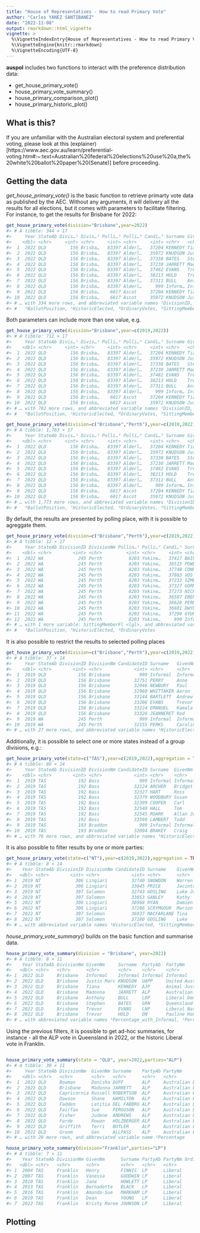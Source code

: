 ```yaml
---
title: "House of Representatives - How to read Primary Vote"
author: "Carlos YANEZ SANTIBANEZ"
date: "2022-11-08"
output: rmarkdown::html_vignette
vignette: >
  %\VignetteIndexEntry{House of Representatives - How to read Primary Vote}
  %\VignetteEngine{knitr::rmarkdown}
  %\VignetteEncoding{UTF-8}
---
```




**auspol** includes two functions to interact with the preference distribution data:

- get_house_primary_vote()
- house_primary_vote_summary()
- house_primary_comparison_plot()
- house_primary_historic_plot()

## What is this?

If you are unfamiliar with the Australian electoral system and preferential voting, please look at this (explainer)[https://www.aec.gov.au/learn/preferential-voting.htm#:~:text=Australian%20federal%20elections%20use%20a,the%20white%20ballot%20paper%20(Senate)] before proceeding.


## Getting the data

*get_house_primary_vote()* is the basic function to retrieve primarty vote data as published by the AEC. Without any arguments, it will delivery all the results for all elections, but it comes with parameters to facilitate filtering.
For instance, to get the results for Brisbane for 2022:


```r
get_house_primary_vote(division="Brisbane",year=2022)
#> # A tibble: 344 × 17
#>     Year StateAb Divis…¹ Divis…² Polli…³ Polli…⁴ Candi…⁵ Surname GivenNm Ballo…⁶ Elected Histo…⁷ PartyAb PartyNm Ordin…⁸ Swing Sitti…⁹
#>    <dbl> <chr>     <int> <chr>     <int> <chr>     <int> <chr>   <chr>     <int> <lgl>   <lgl>   <chr>   <chr>     <int> <dbl> <lgl>  
#>  1  2022 QLD         156 Brisba…   83397 Alderl…   37204 KENNEDY Tiana         1 FALSE   FALSE   AJP     Animal…      23  2.31 FALSE  
#>  2  2022 QLD         156 Brisba…   83397 Alderl…   35972 KNUDSON Justin…       2 FALSE   FALSE   UAPP    United…      25  0.77 FALSE  
#>  3  2022 QLD         156 Brisba…   83397 Alderl…   37338 BATES   Stephen       3 TRUE    FALSE   GRN     Queens…     251  3.43 FALSE  
#>  4  2022 QLD         156 Brisba…   83397 Alderl…   37230 JARRETT Madonna       4 FALSE   FALSE   ALP     Austra…     315  1.27 FALSE  
#>  5  2022 QLD         156 Brisba…   83397 Alderl…   37482 EVANS   Trevor        5 FALSE   TRUE    LNP     Libera…     328 -9.97 FALSE  
#>  6  2022 QLD         156 Brisba…   83397 Alderl…   38213 HOLD    Trevor        6 FALSE   FALSE   ON      Paulin…      31  1.5  FALSE  
#>  7  2022 QLD         156 Brisba…   83397 Alderl…   37311 BULL    Anthony       7 FALSE   FALSE   LDP     Libera…      22  2.21 FALSE  
#>  8  2022 QLD         156 Brisba…   83397 Alderl…     999 Inform… Inform…     999 FALSE   FALSE   Inform… Inform…      20 -1.17 FALSE  
#>  9  2022 QLD         156 Brisba…    6017 Ascot     37204 KENNEDY Tiana         1 FALSE   FALSE   AJP     Animal…      35  1.65 FALSE  
#> 10  2022 QLD         156 Brisba…    6017 Ascot     35972 KNUDSON Justin…       2 FALSE   FALSE   UAPP    United…      62  2.06 FALSE  
#> # … with 334 more rows, and abbreviated variable names ¹​DivisionID, ²​DivisionNm, ³​PollingPlaceID, ⁴​PollingPlace, ⁵​CandidateID,
#> #   ⁶​BallotPosition, ⁷​HistoricElected, ⁸​OrdinaryVotes, ⁹​SittingMemberFl
```

Both parameters can include more than one value, e.g.


```r
get_house_primary_vote(division="Brisbane",year=c(2019,2022))
#> # A tibble: 712 × 17
#>     Year StateAb Divis…¹ Divis…² Polli…³ Polli…⁴ Candi…⁵ Surname GivenNm Ballo…⁶ Elected Histo…⁷ PartyAb PartyNm Ordin…⁸ Swing Sitti…⁹
#>    <dbl> <chr>     <int> <chr>     <int> <chr>     <int> <chr>   <chr>     <int> <lgl>   <lgl>   <chr>   <chr>     <int> <dbl> <lgl>  
#>  1  2022 QLD         156 Brisba…   83397 Alderl…   37204 KENNEDY Tiana         1 FALSE   FALSE   AJP     Animal…      23  2.31 FALSE  
#>  2  2022 QLD         156 Brisba…   83397 Alderl…   35972 KNUDSON Justin…       2 FALSE   FALSE   UAPP    United…      25  0.77 FALSE  
#>  3  2022 QLD         156 Brisba…   83397 Alderl…   37338 BATES   Stephen       3 TRUE    FALSE   GRN     Queens…     251  3.43 FALSE  
#>  4  2022 QLD         156 Brisba…   83397 Alderl…   37230 JARRETT Madonna       4 FALSE   FALSE   ALP     Austra…     315  1.27 FALSE  
#>  5  2022 QLD         156 Brisba…   83397 Alderl…   37482 EVANS   Trevor        5 FALSE   TRUE    LNP     Libera…     328 -9.97 FALSE  
#>  6  2022 QLD         156 Brisba…   83397 Alderl…   38213 HOLD    Trevor        6 FALSE   FALSE   ON      Paulin…      31  1.5  FALSE  
#>  7  2022 QLD         156 Brisba…   83397 Alderl…   37311 BULL    Anthony       7 FALSE   FALSE   LDP     Libera…      22  2.21 FALSE  
#>  8  2022 QLD         156 Brisba…   83397 Alderl…     999 Inform… Inform…     999 FALSE   FALSE   Inform… Inform…      20 -1.17 FALSE  
#>  9  2022 QLD         156 Brisba…    6017 Ascot     37204 KENNEDY Tiana         1 FALSE   FALSE   AJP     Animal…      35  1.65 FALSE  
#> 10  2022 QLD         156 Brisba…    6017 Ascot     35972 KNUDSON Justin…       2 FALSE   FALSE   UAPP    United…      62  2.06 FALSE  
#> # … with 702 more rows, and abbreviated variable names ¹​DivisionID, ²​DivisionNm, ³​PollingPlaceID, ⁴​PollingPlace, ⁵​CandidateID,
#> #   ⁶​BallotPosition, ⁷​HistoricElected, ⁸​OrdinaryVotes, ⁹​SittingMemberFl
```


```r
get_house_primary_vote(division=c("Brisbane","Perth"),year=c(2019,2022))
#> # A tibble: 1,783 × 17
#>     Year StateAb Divis…¹ Divis…² Polli…³ Polli…⁴ Candi…⁵ Surname GivenNm Ballo…⁶ Elected Histo…⁷ PartyAb PartyNm Ordin…⁸ Swing Sitti…⁹
#>    <dbl> <chr>     <int> <chr>     <int> <chr>     <int> <chr>   <chr>     <int> <lgl>   <lgl>   <chr>   <chr>     <int> <dbl> <lgl>  
#>  1  2022 QLD         156 Brisba…   83397 Alderl…   37204 KENNEDY Tiana         1 FALSE   FALSE   AJP     Animal…      23  2.31 FALSE  
#>  2  2022 QLD         156 Brisba…   83397 Alderl…   35972 KNUDSON Justin…       2 FALSE   FALSE   UAPP    United…      25  0.77 FALSE  
#>  3  2022 QLD         156 Brisba…   83397 Alderl…   37338 BATES   Stephen       3 TRUE    FALSE   GRN     Queens…     251  3.43 FALSE  
#>  4  2022 QLD         156 Brisba…   83397 Alderl…   37230 JARRETT Madonna       4 FALSE   FALSE   ALP     Austra…     315  1.27 FALSE  
#>  5  2022 QLD         156 Brisba…   83397 Alderl…   37482 EVANS   Trevor        5 FALSE   TRUE    LNP     Libera…     328 -9.97 FALSE  
#>  6  2022 QLD         156 Brisba…   83397 Alderl…   38213 HOLD    Trevor        6 FALSE   FALSE   ON      Paulin…      31  1.5  FALSE  
#>  7  2022 QLD         156 Brisba…   83397 Alderl…   37311 BULL    Anthony       7 FALSE   FALSE   LDP     Libera…      22  2.21 FALSE  
#>  8  2022 QLD         156 Brisba…   83397 Alderl…     999 Inform… Inform…     999 FALSE   FALSE   Inform… Inform…      20 -1.17 FALSE  
#>  9  2022 QLD         156 Brisba…    6017 Ascot     37204 KENNEDY Tiana         1 FALSE   FALSE   AJP     Animal…      35  1.65 FALSE  
#> 10  2022 QLD         156 Brisba…    6017 Ascot     35972 KNUDSON Justin…       2 FALSE   FALSE   UAPP    United…      62  2.06 FALSE  
#> # … with 1,773 more rows, and abbreviated variable names ¹​DivisionID, ²​DivisionNm, ³​PollingPlaceID, ⁴​PollingPlace, ⁵​CandidateID,
#> #   ⁶​BallotPosition, ⁷​HistoricElected, ⁸​OrdinaryVotes, ⁹​SittingMemberFl
```

By default, the results are presented by polling place, with it is possible to agreggate them.



```r
get_house_primary_vote(division=c("Brisbane","Perth"),year=c(2019,2022), polling_places = c("Yokine North"))
#> # A tibble: 12 × 17
#>     Year StateAb DivisionID DivisionNm Pollin…¹ Polli…² Candi…³ Surname GivenNm Ballo…⁴ Elected Histo…⁵ PartyAb PartyNm Ordin…⁶  Swing
#>    <dbl> <chr>        <int> <chr>         <int> <chr>     <int> <chr>   <chr>     <int> <lgl>   <lgl>   <chr>   <chr>     <int>  <dbl>
#>  1  2022 WA             245 Perth          8203 Yokine…   37417 BAILEY  Cameron       1 FALSE   FALSE   ON      Paulin…      25  -0.97
#>  2  2022 WA             245 Perth          8203 Yokine…   36515 POWELL  Dean          2 FALSE   FALSE   AUC     Austra…      18   0.2 
#>  3  2022 WA             245 Perth          8203 Yokine…   37748 CONNOR  Sean          3 FALSE   FALSE   GAP     The Gr…      14   1.54
#>  4  2022 WA             245 Perth          8203 Yokine…   37803 VOS     Dave          4 FALSE   FALSE   WAP     WESTER…      18  -0.19
#>  5  2022 WA             245 Perth          8203 Yokine…   37233 SZMEKU… Sarah         5 FALSE   FALSE   AJP     Animal…      14   1.54
#>  6  2022 WA             245 Perth          8203 Yokine…   37327 GORMAN  Patrick       6 TRUE    TRUE    ALP     Austra…     341   7.73
#>  7  2022 WA             245 Perth          8203 Yokine…   37273 NICKOLS Evan          7 FALSE   FALSE   LDP     Libera…      18   1.98
#>  8  2022 WA             245 Perth          8203 Yokine…   36507 EBERHA… Sonya …       8 FALSE   FALSE   UAPP    United…      23   1.21
#>  9  2022 WA             245 Perth          8203 Yokine…   36628 PERKS   Caroli…       9 FALSE   FALSE   GRN     The Gr…     138   2.23
#> 10  2022 WA             245 Perth          8203 Yokine…   36601 DWYER   David        10 FALSE   FALSE   LP      Liberal     298 -15.7 
#> 11  2022 WA             245 Perth          8203 Yokine…   37290 GYURU   Aiden        11 FALSE   FALSE   CYA     Austra…       4   0.44
#> 12  2022 WA             245 Perth          8203 Yokine…     999 Inform… Inform…     999 FALSE   FALSE   Inform… Inform…      80   2.8 
#> # … with 1 more variable: SittingMemberFl <lgl>, and abbreviated variable names ¹​PollingPlaceID, ²​PollingPlace, ³​CandidateID,
#> #   ⁴​BallotPosition, ⁵​HistoricElected, ⁶​OrdinaryVotes
```

It is also possible to restrict the results to selected polling places


```r
get_house_primary_vote(division=c("Brisbane","Perth"),year=c(2019,2022),aggregation = TRUE)
#> # A tibble: 37 × 14
#>     Year StateAb DivisionID DivisionNm CandidateID Surname   GivenNm  BallotPosition Elected Histori…¹ PartyAb PartyNm Sitti…² Ordin…³
#>    <dbl> <chr>        <int> <chr>            <int> <chr>     <chr>             <int> <lgl>   <lgl>     <chr>   <chr>   <lgl>     <int>
#>  1  2019 QLD            156 Brisbane           999 Informal  Informal            999 FALSE   FALSE     Inform… Inform… FALSE      1999
#>  2  2019 QLD            156 Brisbane         32751 PERRY     Anne                  1 FALSE   FALSE     ON      Paulin… FALSE      1641
#>  3  2019 QLD            156 Brisbane         32946 NEWBURY   Paul                  6 FALSE   FALSE     ALP     Austra… FALSE     19018
#>  4  2019 QLD            156 Brisbane         32960 WHITTAKER Aaron                 3 FALSE   FALSE     UAPP    United… FALSE       975
#>  5  2019 QLD            156 Brisbane         33144 BARTLETT  Andrew                4 FALSE   FALSE     GRN     The Gr… FALSE     17247
#>  6  2019 QLD            156 Brisbane         33206 EVANS     Trevor                2 TRUE    TRUE      LNP     Libera… FALSE     36119
#>  7  2019 QLD            156 Brisbane         33224 EMANUEL   Kamala                7 FALSE   FALSE     SAL     Social… FALSE       528
#>  8  2019 QLD            156 Brisbane         33326 JEANNERET Rod                   5 FALSE   FALSE     FACN    FRASER… FALSE       526
#>  9  2019 WA             245 Perth              999 Informal  Informal            999 FALSE   FALSE     Inform… Inform… FALSE      3548
#> 10  2019 WA             245 Perth            32155 PERKS     Caroline              6 FALSE   FALSE     GRN     The Gr… FALSE     13234
#> # … with 27 more rows, and abbreviated variable names ¹​HistoricElected, ²​SittingMemberFl, ³​OrdinaryVotes
```

Additionally, it is possible to select one or more states instead of a group divisions, e.g.:


```r
get_house_primary_vote(state=c("TAS"),year=c(2019,2022),aggregation = TRUE)
#> # A tibble: 86 × 14
#>     Year StateAb DivisionID DivisionNm CandidateID Surname  GivenNm    BallotPosition Elected Histor…¹ PartyAb PartyNm Sitti…² Ordin…³
#>    <dbl> <chr>        <int> <chr>            <int> <chr>    <chr>               <int> <lgl>   <lgl>    <chr>   <chr>   <lgl>     <int>
#>  1  2019 TAS            192 Bass               999 Informal Informal              999 FALSE   FALSE    Inform… Inform… FALSE      2962
#>  2  2019 TAS            192 Bass             32124 ARCHER   Bridget                 4 TRUE    FALSE    LP      Liberal FALSE     25401
#>  3  2019 TAS            192 Bass             32327 HART     Ross                    2 FALSE   TRUE     ALP     Austra… FALSE     20882
#>  4  2019 TAS            192 Bass             32379 WOODBURY Susan                   3 FALSE   FALSE    AJP     Animal… FALSE      1422
#>  5  2019 TAS            192 Bass             32399 COOPER   Carl                    7 FALSE   FALSE    NP      The Na… FALSE       783
#>  6  2019 TAS            192 Bass             32540 HALL     Tom                     1 FALSE   FALSE    GRN     The Gr… FALSE      6198
#>  7  2019 TAS            192 Bass             32545 ROARK    Allan John              6 FALSE   FALSE    UAPP    United… FALSE      2891
#>  8  2019 TAS            192 Bass             33590 LAMBERT  Todd                    5 FALSE   FALSE    IND     Indepe… FALSE      2229
#>  9  2019 TAS            193 Braddon            999 Informal Informal              999 FALSE   FALSE    Inform… Inform… FALSE      5023
#> 10  2019 TAS            193 Braddon          32094 BRAKEY   Craig                   2 FALSE   FALSE    IND     Indepe… FALSE      7046
#> # … with 76 more rows, and abbreviated variable names ¹​HistoricElected, ²​SittingMemberFl, ³​OrdinaryVotes
```
It is also possible to filter results by one or more parties:


```r
get_house_primary_vote(state=c("NT"),year=c(2019,2022),aggregation = TRUE, party_abb=c("ALP","CLP"))
#> # A tibble: 8 × 14
#>    Year StateAb DivisionID DivisionNm CandidateID Surname    GivenNm   BallotPosition Elected Histor…¹ PartyAb PartyNm Sitti…² Ordin…³
#>   <dbl> <chr>        <int> <chr>            <int> <chr>      <chr>              <int> <lgl>   <lgl>    <chr>   <chr>   <lgl>     <int>
#> 1  2019 NT             306 Lingiari         32740 SNOWDON    Warren                 1 TRUE    TRUE     ALP     Austra… FALSE     20125
#> 2  2019 NT             306 Lingiari         33045 PRICE      Jacinta                6 FALSE   FALSE    CLP     Countr… FALSE     15918
#> 3  2019 NT             307 Solomon          32743 GOSLING    Luke John              1 TRUE    TRUE     ALP     Austra… FALSE     19484
#> 4  2019 NT             307 Solomon          33053 GANLEY     Kathy                  3 FALSE   FALSE    CLP     Countr… FALSE     18297
#> 5  2022 NT             306 Lingiari         36968 RYAN       Damien                 1 FALSE   FALSE    CLP     NT CLP  FALSE     13974
#> 6  2022 NT             306 Lingiari         37286 SCRYMGOUR  Marion                 5 TRUE    FALSE    ALP     A.L.P.  FALSE     15367
#> 7  2022 NT             307 Solomon          36937 MACFARLANE Tina                   4 FALSE   FALSE    CLP     NT CLP  FALSE     11989
#> 8  2022 NT             307 Solomon          37280 GOSLING    Luke                   3 TRUE    TRUE     ALP     A.L.P.  FALSE     18891
#> # … with abbreviated variable names ¹​HistoricElected, ²​SittingMemberFl, ³​OrdinaryVotes
```


*house_primary_vote_summary()* builds on the basic function and summarise data.

```r
house_primary_vote_summary(division = "Brisbane", year=2022)
#> # A tibble: 8 × 11
#>    Year StateAb DivisionNm GivenNm     Surname  PartyAb  PartyNm                              OrdinaryVotes Percenta…¹ Perce…² Elected
#>   <dbl> <chr>   <chr>      <chr>       <chr>    <chr>    <chr>                                        <int>      <dbl>   <dbl> <lgl>  
#> 1  2022 QLD     Brisbane   Informal    Informal Informal Informal                                      1566       2.09    2.13 FALSE  
#> 2  2022 QLD     Brisbane   Justin Marc KNUDSON  UAPP     United Australia Party                        1430       1.91    1.95 FALSE  
#> 3  2022 QLD     Brisbane   Tiana       KENNEDY  AJP      Animal Justice Party                          1235       1.65    1.68 FALSE  
#> 4  2022 QLD     Brisbane   Madonna     JARRETT  ALP      Australian Labor Party                       20346      27.1    27.7  FALSE  
#> 5  2022 QLD     Brisbane   Anthony     BULL     LDP      Liberal Democrats                             1115       1.49    1.52 FALSE  
#> 6  2022 QLD     Brisbane   Stephen     BATES    GRN      Queensland Greens                            20985      28.0    28.6  TRUE   
#> 7  2022 QLD     Brisbane   Trevor      EVANS    LNP      Liberal National Party of Queensland         26801      35.7    36.5  FALSE  
#> 8  2022 QLD     Brisbane   Trevor      HOLD     ON       Pauline Hanson's One Nation                   1518       2.02    2.07 FALSE  
#> # … with abbreviated variable names ¹​Percentage_with_Informal, ²​Percentage
```

Using the previous filters,  it is possible to get ad-hoc summaries, for instance - all the ALP vote in Queensland in 2022, or the historic Liberal vote in Franklin.


```r

house_primary_vote_summary(state = "QLD", year=2022,parties="ALP")
#> # A tibble: 30 × 11
#>     Year StateAb DivisionNm  GivenNm Surname    PartyAb PartyNm                OrdinaryVotes Percentage_with_Informal Percen…¹ Elected
#>    <dbl> <chr>   <chr>       <chr>   <chr>      <chr>   <chr>                          <int>                    <dbl>    <dbl> <lgl>  
#>  1  2022 QLD     Bowman      Donisha DUFF       ALP     Australian Labor Party         23196                     28.7     29.6 FALSE  
#>  2  2022 QLD     Brisbane    Madonna JARRETT    ALP     Australian Labor Party         20346                     27.1     27.7 FALSE  
#>  3  2022 QLD     Capricornia Russell ROBERTSON  ALP     Australian Labor Party         20543                     26.9     28.7 FALSE  
#>  4  2022 QLD     Dawson      Shane   HAMILTON   ALP     Australian Labor Party         18921                     23.8     24.9 FALSE  
#>  5  2022 QLD     Fadden      Letitia DEL FABBRO ALP     Australian Labor Party         18140                     21.7     22.8 FALSE  
#>  6  2022 QLD     Fairfax     Sue     FERGUSON   ALP     Australian Labor Party         18001                     21.0     22.3 FALSE  
#>  7  2022 QLD     Fisher      Judene  ANDREWS    ALP     Australian Labor Party         19804                     22.9     23.7 FALSE  
#>  8  2022 QLD     Forde       Rowan   HOLZBERGER ALP     Australian Labor Party         18969                     26.1     28.2 FALSE  
#>  9  2022 QLD     Griffith    Terri   BUTLER     ALP     Australian Labor Party         21961                     27.9     28.4 FALSE  
#> 10  2022 QLD     Groom       Gen     ALLPASS    ALP     Australian Labor Party         13822                     18.3     19.4 FALSE  
#> # … with 20 more rows, and abbreviated variable name ¹​Percentage
```




```r
house_primary_vote_summary(division="Franklin",parties="LP")
#> # A tibble: 7 × 11
#>    Year StateAb DivisionNm GivenNm      Surname PartyAb PartyNm OrdinaryVotes Percentage_with_Informal Percentage Elected
#>   <dbl> <chr>   <chr>      <chr>        <chr>   <chr>   <chr>           <int>                    <dbl>      <dbl> <lgl>  
#> 1  2004 TAS     Franklin   Henry        FINNIS  LP      Liberal         21337                     37.6       39.0 FALSE  
#> 2  2007 TAS     Franklin   Vanessa      GOODWIN LP      Liberal         22616                     39.8       41.0 FALSE  
#> 3  2010 TAS     Franklin   Jane         HOWLETT LP      Liberal         18386                     32.0       33.3 FALSE  
#> 4  2013 TAS     Franklin   Bernadette   BLACK   LP      Liberal         21867                     37.1       38.7 FALSE  
#> 5  2016 TAS     Franklin   Amanda-Sue   MARKHAM LP      Liberal         20754                     33.9       35.1 FALSE  
#> 6  2019 TAS     Franklin   Dean         YOUNG   LP      Liberal         18591                     29.9       30.9 FALSE  
#> 7  2022 TAS     Franklin   Kristy Maree JOHNSON LP      Liberal         14374                     24.5       25.9 FALSE
```




## Plotting 

